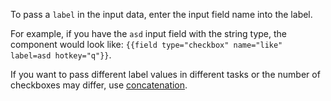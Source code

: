 <Cut title="How do I add the text from an input variable to a checkbox label?">

To pass a `label` in the input data, enter the input field name into the label.

For example, if you have the `asd` input field with the string type, the component would look like: `{{field type="checkbox" name="like" label=asd hotkey="q"}}`.

If you want to pass different label values in different tasks or the number of checkboxes may differ, use [concatenation](https://toloka.ai/en/docs/guide/concepts/t-components/helpers#concat).

</Cut>